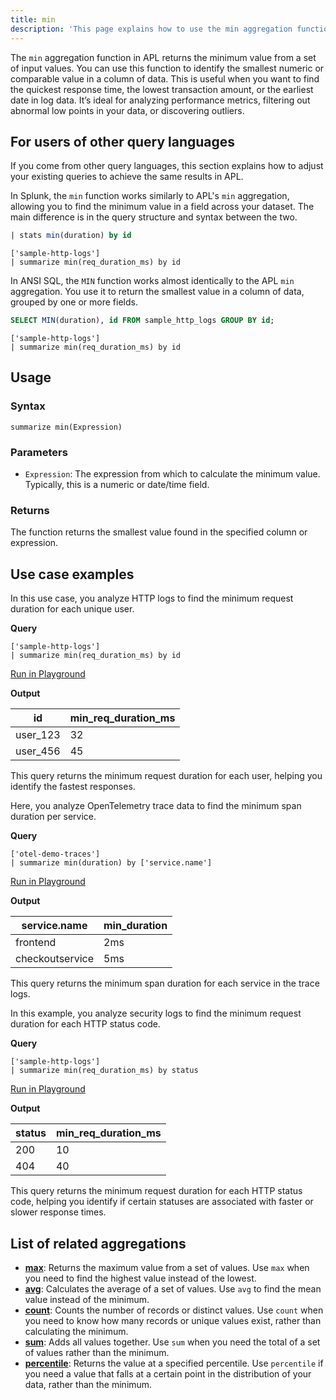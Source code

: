 ```yaml
---
title: min
description: 'This page explains how to use the min aggregation function in APL.'
---
```


The `min` aggregation function in APL returns the minimum value from a set of input values. You can use this function to identify the smallest numeric or comparable value in a column of data. This is useful when you want to find the quickest response time, the lowest transaction amount, or the earliest date in log data. It’s ideal for analyzing performance metrics, filtering out abnormal low points in your data, or discovering outliers.

## For users of other query languages

If you come from other query languages, this section explains how to adjust your existing queries to achieve the same results in APL.

<AccordionGroup>
<Accordion title="Splunk SPL users">

In Splunk, the `min` function works similarly to APL's `min` aggregation, allowing you to find the minimum value in a field across your dataset. The main difference is in the query structure and syntax between the two.

<CodeGroup>

```sql Splunk example
| stats min(duration) by id
```

```kusto APL equivalent
['sample-http-logs']
| summarize min(req_duration_ms) by id
```
</CodeGroup>

</Accordion>
<Accordion title="ANSI SQL users">

In ANSI SQL, the `MIN` function works almost identically to the APL `min` aggregation. You use it to return the smallest value in a column of data, grouped by one or more fields.

<CodeGroup>

```sql SQL example
SELECT MIN(duration), id FROM sample_http_logs GROUP BY id;
```

```kusto APL equivalent
['sample-http-logs']
| summarize min(req_duration_ms) by id
```
</CodeGroup>

</Accordion>
</AccordionGroup>

## Usage

### Syntax

```kusto
summarize min(Expression)
```

### Parameters

- `Expression`: The expression from which to calculate the minimum value. Typically, this is a numeric or date/time field.

### Returns

The function returns the smallest value found in the specified column or expression.

## Use case examples

<Tabs>
<Tab title="Log analysis">

In this use case, you analyze HTTP logs to find the minimum request duration for each unique user.

**Query**

```kusto
['sample-http-logs']
| summarize min(req_duration_ms) by id
```

[Run in Playground](https://play.axiom.co/axiom-play-qf1k/explorer?initForm=%7B%22apl%22%3A%22%5B'sample-http-logs'%5D%20%7C%20summarize%20min(req_duration_ms)%20by%20id%22%7D)

**Output**

| id         | min_req_duration_ms |
|------------|---------------------|
| user_123   | 32                  |
| user_456   | 45                  |

This query returns the minimum request duration for each user, helping you identify the fastest responses.

</Tab>

<Tab title="OpenTelemetry traces">

Here, you analyze OpenTelemetry trace data to find the minimum span duration per service.

**Query**

```kusto
['otel-demo-traces']
| summarize min(duration) by ['service.name']
```

[Run in Playground](https://play.axiom.co/axiom-play-qf1k/explorer?initForm=%7B%22apl%22%3A%22%5B'otel-demo-traces'%5D%20%7C%20summarize%20min(duration)%20by%20%5B'service.name'%5D%22%7D)

**Output**

| service.name       | min_duration |
|--------------------|--------------|
| frontend           | 2ms          |
| checkoutservice    | 5ms          |

This query returns the minimum span duration for each service in the trace logs.

</Tab>

<Tab title="Security logs">

In this example, you analyze security logs to find the minimum request duration for each HTTP status code.

**Query**

```kusto
['sample-http-logs']
| summarize min(req_duration_ms) by status
```

[Run in Playground](https://play.axiom.co/axiom-play-qf1k/explorer?initForm=%7B%22apl%22%3A%22%5B'sample-http-logs'%5D%20%7C%20summarize%20min(req_duration_ms)%20by%20status%22%7D)

**Output**

| status   | min_req_duration_ms |
|----------|---------------------|
| 200      | 10                  |
| 404      | 40                  |

This query returns the minimum request duration for each HTTP status code, helping you identify if certain statuses are associated with faster or slower response times.

</Tab>
</Tabs>

## List of related aggregations

- [**max**](/apl/aggregation-function/max): Returns the maximum value from a set of values. Use `max` when you need to find the highest value instead of the lowest.
- [**avg**](/apl/aggregation-function/avg): Calculates the average of a set of values. Use `avg` to find the mean value instead of the minimum.
- [**count**](/apl/aggregation-function/count): Counts the number of records or distinct values. Use `count` when you need to know how many records or unique values exist, rather than calculating the minimum.
- [**sum**](/apl/aggregation-function/sum): Adds all values together. Use `sum` when you need the total of a set of values rather than the minimum.
- [**percentile**](/apl/aggregation-function/percentile): Returns the value at a specified percentile. Use `percentile` if you need a value that falls at a certain point in the distribution of your data, rather than the minimum.
